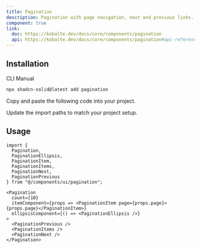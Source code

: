 ```yaml
---
title: Pagination
description: Pagination with page navigation, next and previous links.
component: true
link:
  doc: https://kobalte.dev/docs/core/components/pagination
  api: https://kobalte.dev/docs/core/components/pagination#api-reference
---
```


<ComponentPreview name="pagination-demo" />

## Installation

<Tabs defaultValue="cli">

<TabsList>
  <TabsTrigger value="cli">CLI</TabsTrigger>
  <TabsTrigger value="manual">Manual</TabsTrigger>
<TabsIndicator class="bg-primary" />
</TabsList>
<TabsContent value="cli">

```bash
npx shadcn-solid@latest add pagination
```

</TabsContent>

<TabsContent value="manual">

<Steps>

<Step>Copy and paste the following code into your project.</Step>

<ComponentSource name="pagination" />

<Step>Update the import paths to match your project setup.</Step>

</Steps>

</TabsContent>

</Tabs>

## Usage

```tsx
import {
  Pagination,
  PaginationEllipsis,
  PaginationItem,
  PaginationItems,
  PaginationNext,
  PaginationPrevious
} from "@/components/ui/pagination";
```

```tsx
<Pagination
  count={10}
  itemComponent={props => <PaginationItem page={props.page}>{props.page}</PaginationItem>}
  ellipsisComponent={() => <PaginationEllipsis />}
>
  <PaginationPrevious />
  <PaginationItems />
  <PaginationNext />
</Pagination>
```

